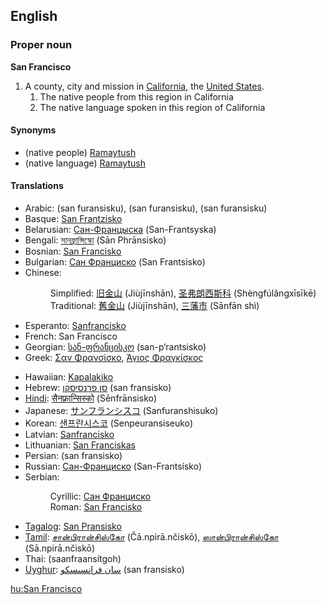 ==English==

===Proper noun===
'''San Francisco'''
#A county, city and mission in [[California]], the [[United States]].
##The native people from this region in California
##The native language spoken in this region of California

====Synonyms====
*(native people) [[Ramaytush]]
*(native language) [[Ramaytush]]

====Translations====
{{top}}
*Arabic: {{ARchar|[[سان فرانسسكو]]}} (san furansisku), {{ARchar|[[سان فرانسيسكو]]}} (san furansisku), {{ARchar|[[سان فرنسسكو]]}} (san furansisku)
*Basque: [[San Frantzisko]]
*Belarusian: [[Сан-Францыска]] (San-Frantsyska)
*Bengali: [[সানফ্রান্সিস্কো]] (Sān Phrānsisko)
*Bosnian: [[San Francisko#Bosnian|San Francisko]] {{m}}
*Bulgarian: [[Сан Франциско]] (San Frantsisko)
*Chinese:
*:Simplified: [[旧金山]] (Jiùjīnshān), [[圣弗朗西斯科]] (Shèngfúlǎngxīsīkē)
*:Traditional: [[舊金山]] (Jiùjīnshān), [[三藩市]] (Sānfān shì)
*Esperanto: [[Sanfrancisko]]
*French: San Francisco
*Georgian: [[სან-ფრანცისკო]] (san-p‘rantsisko)
*Greek: [[Σαν Φρανσίσκο]], [[Άγιος Φραγκίσκος]]
{{mid}}
*Hawaiian: [[Kapalakiko]]
*Hebrew: [[סן פרנסיסקו]] (san fransisko)
*[[Hindi]]: [[सैनफ़्रान्सिस्को]] (Sēnfrānsisko)
*Japanese: [[サンフランシスコ]] (Sanfuranshisuko)
*Korean: [[샌프란시스코]] (Senpeuransiseuko)
*Latvian: [[Sanfrancisko]]
*Lithuanian: [[San Franciskas]]
*Persian: {{FAchar|[[سان فرانسیسکو]]}} (san fransisko)
*Russian: [[Сан-Франциско]] (San-Frantsísko) {{m}}
*Serbian:
*:Cyrillic: [[Сан Франциско]] {{m}}
*:Roman: [[San Francisko#Serbian|San Francisko]] {{m}}
*[[Tagalog]]: [[San Pransisko]]
*[[Tamil]]: [[சான்பிரான்சிஸ்கோ]] (Čā.npirā.nčiskō), [[ஸான்பிரான்சிஸ்கோ]] (Sā.npirā.nčiskō)
*Thai: {{THchar|[[ซานฟรานซิสโก]]}} (saanfraansítgoh)
*[[Uyghur]]: [[ﺳﺎﻥ ﻓﺮﺍﻧﺴﯩﺴﻜﻮ]] (san fransisko)
{{bottom}}

[[hu:San Francisco]]